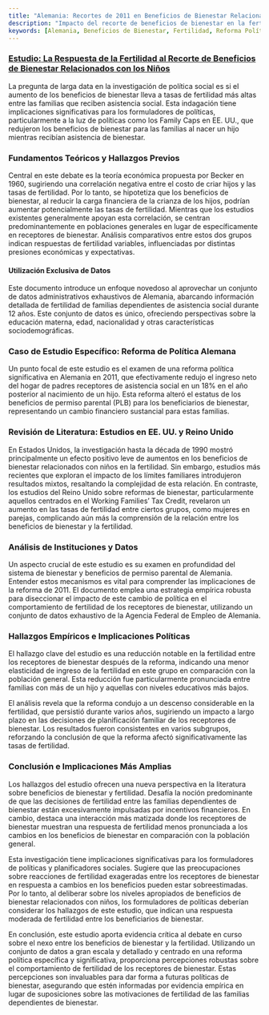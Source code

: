 ```yaml
---
title: "Alemania: Recortes de 2011 en Beneficios de Bienestar Relacionados con Niños"
description: "Impacto del recorte de beneficios de bienestar en la fertilidad entre los receptores de asistencia social en Alemania, ofreciendo nuevas perspectivas sobre las implicaciones de la política de bienestar."
keywords: [Alemania, Beneficios de Bienestar, Fertilidad, Reforma Política, Beneficios de Permiso Parental, Elasticidad de Ingreso, Hallazgos Empíricos, Política Social, Planificación Familiar]
---
```


### [**Estudio:** La Respuesta de la Fertilidad al Recorte de Beneficios de Bienestar Relacionados con los Niños](https://link.springer.com/article/10.1007/s11113-023-09757-3#Sec13)

La pregunta de larga data en la investigación de política social es si el aumento de los beneficios de bienestar lleva a tasas de fertilidad más altas entre las familias que reciben asistencia social. Esta indagación tiene implicaciones significativas para los formuladores de políticas, particularmente a la luz de políticas como los Family Caps en EE. UU., que redujeron los beneficios de bienestar para las familias al nacer un hijo mientras recibían asistencia de bienestar.

### **Fundamentos Teóricos y Hallazgos Previos**

Central en este debate es la teoría económica propuesta por Becker en 1960, sugiriendo una correlación negativa entre el costo de criar hijos y las tasas de fertilidad. Por lo tanto, se hipotetiza que los beneficios de bienestar, al reducir la carga financiera de la crianza de los hijos, podrían aumentar potencialmente las tasas de fertilidad. Mientras que los estudios existentes generalmente apoyan esta correlación, se centran predominantemente en poblaciones generales en lugar de específicamente en receptores de bienestar. Análisis comparativos entre estos dos grupos indican respuestas de fertilidad variables, influenciadas por distintas presiones económicas y expectativas.

#### **Utilización Exclusiva de Datos**

Este documento introduce un enfoque novedoso al aprovechar un conjunto de datos administrativos exhaustivos de Alemania, abarcando información detallada de fertilidad de familias dependientes de asistencia social durante 12 años. Este conjunto de datos es único, ofreciendo perspectivas sobre la educación materna, edad, nacionalidad y otras características sociodemográficas.

### **Caso de Estudio Específico: Reforma de Política Alemana**

Un punto focal de este estudio es el examen de una reforma política significativa en Alemania en 2011, que efectivamente redujo el ingreso neto del hogar de padres receptores de asistencia social en un 18% en el año posterior al nacimiento de un hijo. Esta reforma alteró el estatus de los beneficios de permiso parental (PLB) para los beneficiarios de bienestar, representando un cambio financiero sustancial para estas familias.

### **Revisión de Literatura: Estudios en EE. UU. y Reino Unido**

En Estados Unidos, la investigación hasta la década de 1990 mostró principalmente un efecto positivo leve de aumentos en los beneficios de bienestar relacionados con niños en la fertilidad. Sin embargo, estudios más recientes que exploran el impacto de los límites familiares introdujeron resultados mixtos, resaltando la complejidad de esta relación. En contraste, los estudios del Reino Unido sobre reformas de bienestar, particularmente aquellos centrados en el Working Families’ Tax Credit, revelaron un aumento en las tasas de fertilidad entre ciertos grupos, como mujeres en parejas, complicando aún más la comprensión de la relación entre los beneficios de bienestar y la fertilidad.

### **Análisis de Instituciones y Datos**

Un aspecto crucial de este estudio es su examen en profundidad del sistema de bienestar y beneficios de permiso parental de Alemania. Entender estos mecanismos es vital para comprender las implicaciones de la reforma de 2011. El documento emplea una estrategia empírica robusta para diseccionar el impacto de este cambio de política en el comportamiento de fertilidad de los receptores de bienestar, utilizando un conjunto de datos exhaustivo de la Agencia Federal de Empleo de Alemania.

### **Hallazgos Empíricos e Implicaciones Políticas**

El hallazgo clave del estudio es una reducción notable en la fertilidad entre los receptores de bienestar después de la reforma, indicando una menor elasticidad de ingreso de la fertilidad en este grupo en comparación con la población general. Esta reducción fue particularmente pronunciada entre familias con más de un hijo y aquellas con niveles educativos más bajos.

El análisis revela que la reforma condujo a un descenso considerable en la fertilidad, que persistió durante varios años, sugiriendo un impacto a largo plazo en las decisiones de planificación familiar de los receptores de bienestar. Los resultados fueron consistentes en varios subgrupos, reforzando la conclusión de que la reforma afectó significativamente las tasas de fertilidad.

### **Conclusión e Implicaciones Más Amplias**

Los hallazgos del estudio ofrecen una nueva perspectiva en la literatura sobre beneficios de bienestar y fertilidad. Desafía la noción predominante de que las decisiones de fertilidad entre las familias dependientes de bienestar están excesivamente impulsadas por incentivos financieros. En cambio, destaca una interacción más matizada donde los receptores de bienestar muestran una respuesta de fertilidad menos pronunciada a los cambios en los beneficios de bienestar en comparación con la población general.

Esta investigación tiene implicaciones significativas para los formuladores de políticas y planificadores sociales. Sugiere que las preocupaciones sobre reacciones de fertilidad exageradas entre los receptores de bienestar en respuesta a cambios en los beneficios pueden estar sobreestimadas. Por lo tanto, al deliberar sobre los niveles apropiados de beneficios de bienestar relacionados con niños, los formuladores de políticas deberían considerar los hallazgos de este estudio, que indican una respuesta moderada de fertilidad entre los beneficiarios de bienestar.

En conclusión, este estudio aporta evidencia crítica al debate en curso sobre el nexo entre los beneficios de bienestar y la fertilidad. Utilizando un conjunto de datos a gran escala y detallado y centrado en una reforma política específica y significativa, proporciona percepciones robustas sobre el comportamiento de fertilidad de los receptores de bienestar. Estas percepciones son invaluables para dar forma a futuras políticas de bienestar, asegurando que estén informadas por evidencia empírica en lugar de suposiciones sobre las motivaciones de fertilidad de las familias dependientes de bienestar.
